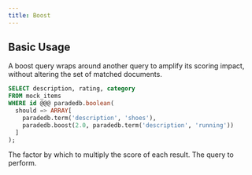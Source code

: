 ```yaml
---
title: Boost
---
```


## Basic Usage

A boost query wraps around another query to amplify its scoring impact, without altering the set of matched documents.

```sql
SELECT description, rating, category
FROM mock_items
WHERE id @@@ paradedb.boolean(
  should => ARRAY[
    paradedb.term('description', 'shoes'),
    paradedb.boost(2.0, paradedb.term('description', 'running'))
  ]
);
```

<ParamField body="boost" required>
  The factor by which to multiply the score of each result.
</ParamField>
<ParamField body="query" required>
  The query to perform.
</ParamField>
